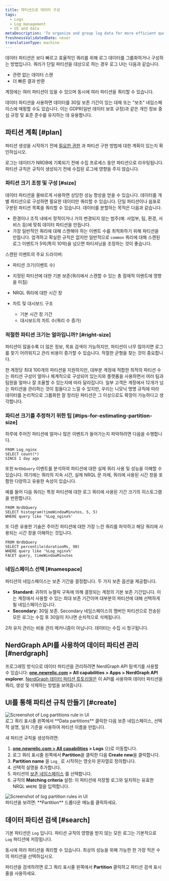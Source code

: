 ```yaml
---
title: 파티션으로 데이터 구성
tags:
  - Logs
  - Log management
  - UI and data
metaDescription: 'To organize and group log data for more efficient querying in New Relic, use data partitions in the logs UI.'
freshnessValidatedDate: never
translationType: machine
---
```


데이터 파티션은 보다 빠르고 효율적인 쿼리를 위해 로그 데이터를 그룹화하거나 구성하는 방법입니다. 쿼리가 단일 파티션을 대상으로 하는 경우 로그 UI는 다음과 같습니다.

* 관련 없는 데이터 스캔
* 더 빠른 결과 반환

계정에는 여러 파티션이 있을 수 있으며 동시에 여러 파티션을 쿼리할 수 있습니다.

데이터 파티션을 사용하면 데이터를 30일 보존 기간이 있는 대체 또는 &quot;보조&quot; 네임스페이스에 매핑할 수도 있습니다. 이는 GDPR(일반 데이터 보호 규정)과 같은 개인 정보 중심 규정 및 표준 준수를 유지하는 데 유용합니다.

## 파티션 계획 [#plan]

파티션 생성을 시작하기 전에 [필요한 권한](/docs/logs/get-started/get-started-log-management#requirements) 과 파티션 구현 방법에 대한 계획이 있는지 확인하십시오.

<Callout variant="important">
  로그는 데이터가 NRDB에 기록되기 전에 수집 프로세스 동안 파티션으로 라우팅됩니다. 파티션 규칙은 규칙이 생성되기 전에 수집된 로그에 영향을 주지 않습니다.
</Callout>

### 파티션 크기 조정 및 구성 [#size]

데이터 파티션을 올바르게 사용하면 상당한 성능 향상을 얻을 수 있습니다. 데이터를 개별 파티션으로 구성하면 필요한 데이터만 쿼리할 수 있습니다. 단일 파티션이나 쉼표로 구분된 파티션 목록을 쿼리할 수 있습니다. 데이터를 분할하는 목적은 다음과 같습니다.

* 환경이나 조직 내에서 정적이거나 거의 변경되지 않는 범주(예: 사업부, 팀, 환경, 서비스 등)에 맞춰 데이터 파티션을 만듭니다.
* 가장 일반적인 쿼리에 대해 스캔해야 하는 이벤트 수를 최적화하기 위해 파티션을 만듭니다. 엄격하고 확실한 규칙은 없지만 일반적으로 `common` 쿼리에 대해 스캔된 로그 이벤트가 5억(특히 10억)을 넘으면 파티셔닝을 조정하는 것이 좋습니다.

스캔된 이벤트의 주요 드라이버:

* 파티션 크기(이벤트 수)

* 지정된 파티션에 대한 기본 보존(쿼리에서 스캔할 수 있는 총 잠재적 이벤트에 영향을 미침)

* NRQL 쿼리에 대한 시간 창

* 차트 및 대시보드 구조

  * 기본 시간 창 기간
  * 대시보드의 차트 수(쿼리 수 증가)

### 적절한 파티션 크기는 얼마입니까? [#right-size]

파티션이 많을수록 더 많은 정보, 목표 검색이 가능하지만, 파티션이 너무 많아지면 로그를 찾기 어려워지고 관리 비용이 증가할 수 있습니다. 적절한 균형을 찾는 것이 중요합니다.

한 계정당 최대 100개의 파티션을 지원하지만, 대부분 계정에 적합한 최적의 파티션 수는 파티션 구성이 얼마나 체계적으로 구성되어 있는지와 플랫폼을 사용하면서 여러 팀과 팀원을 얼마나 잘 조율할 수 있는지에 따라 달라집니다. 일부 고객은 계정에서 12개가 넘는 파티션을 관리하는 것이 힘들다고 느낄 수 있지만, 우리는 니모닉 명명 규칙에 따라 데이터를 논리적으로 그룹화한 잘 정리된 파티션은 그 이상으로도 확장이 가능하다고 생각합니다.

### 파티션 크기를 추정하기 위한 팁 [#tips-for-estimating-partition-size]

하루에 주어진 파티션에 얼마나 많은 이벤트가 들어가는지 파악하려면 다음을 수행합니다.

```
FROM Log_nginx
SELECT count(*)
SINCE 1 day ago
```

또한 `NrDbQuery` 이벤트를 분석하여 파티션에 대한 실제 쿼리 사용 및 성능을 이해할 수 있습니다. 여기에는 쿼리의 지속 시간, 실제 NRQL 문 자체, 쿼리에 사용된 시간 창을 포함한 다양하고 유용한 속성이 있습니다.

예를 들어 다음 쿼리는 특정 파티션에 대한 로그 쿼리에 사용된 기간 크기의 히스토그램을 반환합니다.

```
FROM NrdbQuery 
SELECT histogram(timeWindowMinutes, 5, 5) 
WHERE query like '%Log_nginx%'
```

또 다른 유용한 기술은 주어진 파티션에 대한 가장 느린 쿼리를 파악하고 해당 쿼리에 사용되는 시간 창을 이해하는 것입니다.

```
FROM NrdbQuery
SELECT percentile(durationMs, 90)
WHERE query like '%Log_nginx%'
FACET query, timeWindowMinutes
```

### 네임스페이스 선택 [#namespace]

파티션의 네임스페이스는 보존 기간을 결정합니다. 두 가지 보존 옵션을 제공합니다.

* <DNT>**Standard:**</DNT> 귀하의 뉴렐릭 구독에 의해 결정되는 계정의 기본 보존 기간입니다. 이는 계정에서 사용할 수 있는 최대 보존 기간이며 대부분의 파티션에 대해 선택하게 될 네임스페이스입니다.
* <DNT>**Secondary:**</DNT> 30일 보존. Secondary 네임스페이스의 멤버인 파티션으로 전송된 모든 로그는 수집 후 30일이 지나면 순차적으로 삭제됩니다.

2차 유지 관리는 비용 관리 메커니즘이 아닙니다. 데이터는 수집 시 청구됩니다.

## NerdGraph API를 사용하여 데이터 파티션 관리 [#nerdgraph]

프로그래밍 방식으로 데이터 파티션을 관리하려면 NerdGraph API 탐색기를 사용할 수 있습니다: <DNT>**[one.newrelic.com](https://one.newrelic.com) &gt; All capabilities &gt; Apps &gt; NerdGraph API explorer**</DNT>. [NerdGraph 데이터 파티션 튜토리얼은](/docs/apis/nerdgraph/examples/nerdgraph-data-partition-rules-tutorial/) 이 API를 사용하여 데이터 파티션을 쿼리, 생성 및 삭제하는 방법을 보여줍니다.

## UI를 통해 파티션 규칙 만들기 [#create]

<img title="Log data partitions rule" alt="Screenshot of Log partitions rule in UI" src="/images/logs_screenshot-crop_log-partitions.webp" />

<figcaption>
  로그 쿼리 표시줄 왼쪽에서 <DNT>**Data partitions**</DNT> 클릭한 다음 보존 네임스페이스, 선택적 설명, 일치 기준을 사용하여 파티션 이름을 만듭니다.
</figcaption>

새 파티션 규칙을 생성하려면:

1. <DNT>**[one.newrelic.com &gt; All capabilities](https://one.newrelic.com/all-capabilities) &gt; Logs**</DNT> 으)로 이동합니다.
2. 로그 쿼리 표시줄 왼쪽에서 <DNT>**Partition**</DNT>을 클릭한 다음 <DNT>**Create new**</DNT>을 클릭합니다.
3. <DNT>**Partition name**</DNT> 을 `Log_` 로 시작하는 영숫자 문자열로 정의합니다.
4. 선택적 설명을 추가합니다.
5. 파티션의 [보존 네임스페이스](#namespace) 를 선택합니다.
6. 규칙의 <DNT>**Matching criteria**</DNT> 설정: 이 파티션에 저장할 로그와 일치하는 유효한 NRQL `WHERE` 절을 입력합니다.

<img title="Log data partitions rules" alt="Screenshot of log partition rules in UI" src="/images/logs_screenshot-crop_log-partition-view.webp" />

<figcaption>
  파티션을 보려면: <DNT>**Partition**</DNT> 드롭다운 메뉴를 클릭하세요.
</figcaption>

## 데이터 파티션 검색 [#search]

기본 파티션은 `Log` 입니다. 파티션 규칙의 영향을 받지 않는 모든 로그는 기본적으로 `Log` 파티션에 저장됩니다.

동시에 여러 파티션을 쿼리할 수 있습니다. 최상의 성능을 위해 가능한 한 가장 적은 수의 파티션을 선택하십시오.

파티션을 검색하려면 로그 쿼리 표시줄 왼쪽에서 <DNT>**Partition**</DNT> 클릭하고 파티션 검색 표시줄을 사용하세요.